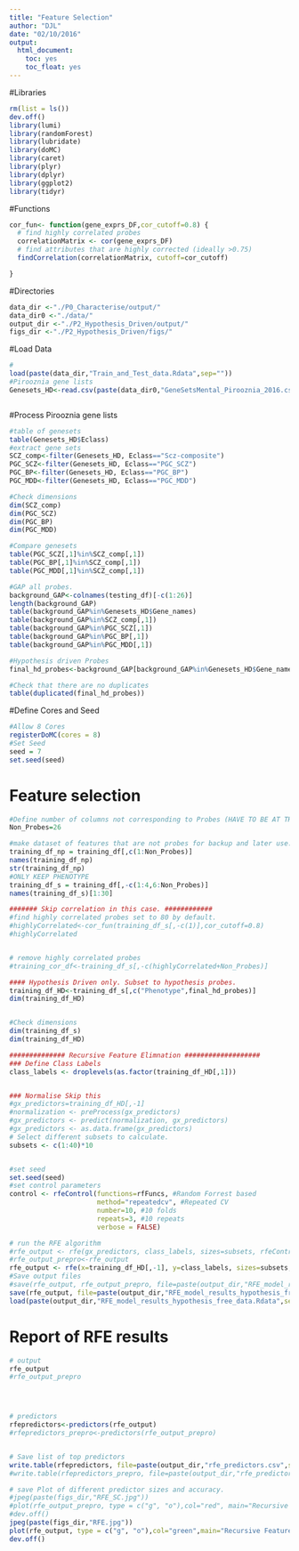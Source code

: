 ```yaml
---
title: "Feature Selection"
author: "DJL"
date: "02/10/2016"
output:
  html_document:
    toc: yes
    toc_float: yes
---
```


#Libraries
```r
rm(list = ls())
dev.off()
library(lumi)
library(randomForest)
library(lubridate)
library(doMC)
library(caret)
library(plyr)
library(dplyr)
library(ggplot2)
library(tidyr)

```
#Functions
```r

cor_fun<- function(gene_exprs_DF,cor_cutoff=0.8) {
  # find highly correlated probes
  correlationMatrix <- cor(gene_exprs_DF)
  # find attributes that are highly corrected (ideally >0.75)
  findCorrelation(correlationMatrix, cutoff=cor_cutoff)

}


```


#Directories
```r
data_dir <-"./P0_Characterise/output/"
data_dir0 <-"./data/"
output_dir <-"./P2_Hypothesis_Driven/output/"
figs_dir <-"./P2_Hypothesis_Driven/figs/"


```

#Load Data
```r
#
load(paste(data_dir,"Train_and_Test_data.Rdata",sep=""))
#Pirooznia gene lists
Genesets_HD<-read.csv(paste(data_dir0,"GeneSetsMental_Pirooznia_2016.csv",sep=""))



```

#Process Pirooznia gene lists
```r

#table of genesets
table(Genesets_HD$Eclass)
#extract gene sets
SCZ_comp<-filter(Genesets_HD, Eclass=="Scz-composite")
PGC_SCZ<-filter(Genesets_HD, Eclass=="PGC_SCZ")
PGC_BP<-filter(Genesets_HD, Eclass=="PGC_BP")
PGC_MDD<-filter(Genesets_HD, Eclass=="PGC_MDD")

#Check dimensions
dim(SCZ_comp)
dim(PGC_SCZ)
dim(PGC_BP)
dim(PGC_MDD)

#Compare genesets
table(PGC_SCZ[,1]%in%SCZ_comp[,1])
table(PGC_BP[,1]%in%SCZ_comp[,1])
table(PGC_MDD[,1]%in%SCZ_comp[,1])

#GAP all probes.
background_GAP<-colnames(testing_df)[-c(1:26)]
length(background_GAP)
table(background_GAP%in%Genesets_HD$Gene_names)
table(background_GAP%in%SCZ_comp[,1])
table(background_GAP%in%PGC_SCZ[,1])
table(background_GAP%in%PGC_BP[,1])
table(background_GAP%in%PGC_MDD[,1])

#Hypothesis driven Probes
final_hd_probes<-background_GAP[background_GAP%in%Genesets_HD$Gene_names]

#Check that there are no duplicates
table(duplicated(final_hd_probes))


```

#Define Cores and Seed
```r

#Allow 8 Cores
registerDoMC(cores = 8) 
#Set Seed
seed = 7
set.seed(seed)

```


# Feature selection
```r

#Define number of columns not corresponding to Probes (HAVE TO BE AT THE START of data)
Non_Probes=26 

#make dataset of features that are not probes for backup and later use.
training_df_np = training_df[,c(1:Non_Probes)]
names(training_df_np)
str(training_df_np)
#ONLY KEEP PHENOTYPE
training_df_s = training_df[,-c(1:4,6:Non_Probes)]
names(training_df_s)[1:30]

####### Skip correlation in this case. ############
#find highly correlated probes set to 80 by default.
#highlyCorrelated<-cor_fun(training_df_s[,-c(1)],cor_cutoff=0.8)
#highlyCorrelated


# remove highly correlated probes
#training_cor_df<-training_df_s[,-c(highlyCorrelated+Non_Probes)]

#### Hypothesis Driven only. Subset to hypothesis probes.
training_df_HD<-training_df_s[,c("Phenotype",final_hd_probes)]
dim(training_df_HD)


#Check dimensions
dim(training_df_s)
dim(training_df_HD)

############## Recursive Feature Elimnation ###################
### Define Class Labels
class_labels <- droplevels(as.factor(training_df_HD[,1]))


### Normalise Skip this
#gx_predictors=training_df_HD[,-1]
#normalization <- preProcess(gx_predictors)
#gx_predictors <- predict(normalization, gx_predictors)
#gx_predictors <- as.data.frame(gx_predictors)
# Select different subsets to calculate. 
subsets <- c(1:40)*10


#set seed
set.seed(seed)
#set control parameters 
control <- rfeControl(functions=rfFuncs, #Random Forrest based
                      method="repeatedcv", #Repeated CV
                      number=10, #10 folds
                      repeats=3, #10 repeats
                      verbose = FALSE)

# run the RFE algorithm
#rfe_output <- rfe(gx_predictors, class_labels, sizes=subsets, rfeControl=control)
#rfe_output_prepro<-rfe_output
rfe_output <- rfe(x=training_df_HD[,-1], y=class_labels, sizes=subsets, rfeControl=control)
#Save output files
#save(rfe_output, rfe_output_prepro, file=paste(output_dir,"RFE_model_results_hypothesis_free_data.Rdata",sep=""), compress = T)
save(rfe_output, file=paste(output_dir,"RFE_model_results_hypothesis_free_data.Rdata",sep=""), compress = T)
load(paste(output_dir,"RFE_model_results_hypothesis_free_data.Rdata",sep=""))

```


# Report of RFE results
```r

# output
rfe_output
#rfe_output_prepro




# predictors
rfepredictors<-predictors(rfe_output)
#rfepredictors_prepro<-predictors(rfe_output_prepro)


# Save list of top predictors
write.table(rfepredictors, file=paste(output_dir,"rfe_predictors.csv",sep=""),row.names=F,quote=FALSE,sep = ",")
#write.table(rfepredictors_prepro, file=paste(output_dir,"rfe_predictors_prepro.csv",sep=""),row.names=F,quote=FALSE,sep = ",")

# save Plot of different predictor sizes and accuracy.
#jpeg(paste(figs_dir,"RFE_SC.jpg"))
#plot(rfe_output_prepro, type = c("g", "o"),col="red", main="Recursive Feature Elimination (Scaled / Centered)")
#dev.off()
jpeg(paste(figs_dir,"RFE.jpg"))
plot(rfe_output, type = c("g", "o"),col="green",main="Recursive Feature Elimination")
dev.off()
```



